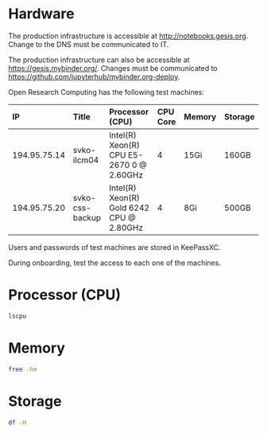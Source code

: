 # Hardware

:::{.callout-note}

The production infrastructure is accessible at <http://notebooks.gesis.org>. Change to the DNS must be communicated to IT.

:::

:::{.callout-note}

The production infrastructure can also be accessible at <https://gesis.mybinder.org/>. Changes must be communicated to <https://github.com/jupyterhub/mybinder.org-deploy>.

:::

Open Research Computing has the following test machines:

IP           Title           Processor (CPU)                           CPU Core  Memory  Storage
------------ --------------- ----------------------------------------- --------- ------- --------
194.95.75.14 svko-ilcm04     Intel(R) Xeon(R) CPU E5-2670 0 @ 2.60GHz  4         15Gi    160GB
194.95.75.20 svko-css-backup Intel(R) Xeon(R) Gold 6242 CPU @ 2.80GHz  4         8Gi     500GB

:::{.callout-note}

Users and passwords of test machines are stored in KeePassXC.

:::

:::{.callout-important}

During onboarding, test the access to each one of the machines.

:::

# Processor (CPU)

```bash
lscpu
```

# Memory

```bash
free -hm
```

# Storage

```bash
df -H
```